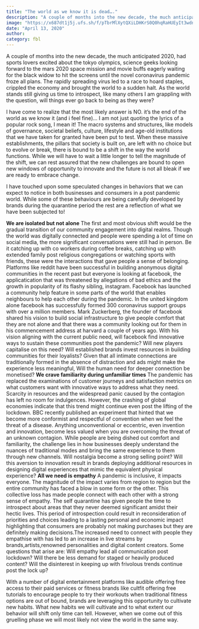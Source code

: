 ```yaml
---
title: "The world as we know it is dead…."
description: "A couple of months into the new decade, the much anticipated 2020, had sports lovers excited about the tokyo olympics, science geeks looking forward to the mars 2020 space mission and movie buffs eagerly waiting for the black widow to hit the screens until the novel coronavirus pandemic froze all plans."
image: "https://x687dt1j5j.ufs.sh/f/pTbrMlXytQXiLDHKrS0Q0hqRaHUEyIt3wdnJjrkN6TGb147A"
date: "April 13, 2020"
author:
category: fbl
---
```


A couple of months into the new decade, the much anticipated 2020, had sports lovers excited about the tokyo olympics, science geeks looking forward to the mars 2020 space mission and movie buffs eagerly waiting for the black widow to hit the screens until the novel coronavirus pandemic froze all plans. The rapidly spreading virus led to a race to hoard staples, crippled the economy and brought the world to a sudden halt. As the world stands still giving us time to introspect, like many others I am grappling with the question, will things ever go back to being as they were?

I have come to realize that the most likely answer is NO. it’s the end of the world as we know it (and i feel fine)… I am not just quoting the lyrics of a popular rock song, I mean it! The macro systems and structures, like models of governance, societal beliefs, culture, lifestyle and age-old institutions that we have taken for granted have been put to test. When these massive establishments, the pillars that society is built on, are left with no choice but to evolve or break, there is bound to be a shift in the way the world functions. While we will have to wait a little longer to tell the magnitude of the shift, we can rest assured that the new challenges are bound to open new windows of opportunity to innovate and the future is not all bleak if we are ready to embrace change.

I have touched upon some speculated changes in behaviors that we can expect to notice in both businesses and consumers in a post pandemic world. While some of these behaviours are being carefully developed by brands during the quarantine period the rest are a reflection of what we have been subjected to!

**We are isolated but not alone**
The first and most obvious shift would be the gradual transition of our community engagement into digital realms. Though the world was digitally connected and people were spending a lot of time on social media, the more significant conversations were still had in person. Be it catching up with co workers during coffee breaks, catching up with extended family post religious congregations or watching sports with friends, these were the interactions that gave people a sense of belonging. Platforms like reddit have been successful in building anonymous digital communities in the recent past but everyone is looking at facebook, the applicatication that was threatened by allegations of bad ethics and the growth in popularity of its flashy sibling, instagram. Facebook has launched a community help feature in some parts of the world that enables neighbours to help each other during the pandemic. In the united kingdom alone facebook has successfully formed 300 coronavirus support groups with over a million members. Mark Zuckerberg, the founder of facebook shared his vision to build social infrastructure to give people comfort that they are not alone and that there was a community looking out for them in his commencement address at harvard a couple of years ago. With his vision aligning with the current public need, will facebook find innovative ways to sustain these communities post the pandemic? Will new players capitalise on this need? Will established brands invest resources in building communities for their loyalists? Given that all intimate connections are traditionally formed in the absence of distraction and ads might make the experience less meaningful, Will the human need for deeper connection be monetised?
**We crave familiarity during unfamiliar times**
The pandemic has replaced the examinations of customer journeys and satisfaction metrics on what customers want with innovative ways to address what they need. Scarcity in resources and the widespread panic caused by the contagion has left no room for indulgences. However, the crashing of global economies indicate that this trend might continue even post the lifting of the lockdown. BBC recently published an experiment that hinted that we become more conformist and respectful of convention when we feel the threat of a disease. Anything unconventional or eccentric, even invention and innovation, become less valued when you are overcoming the threat of an unknown contagion. While people are being dished out comfort and familiarity, the challenge lies in how businesses deeply understand the nuances of traditional modes and bring the same experience to them through new channels. Will nostalgia become a strong selling point? Will this aversion to innovation result in brands deploying additional resources in designing digital experiences that mimic the equivalent physical experience?
**All we need is empathy**
A pandemic is inclusive, it impacts everyone. The magnitude of the impact varies from region to region but the entire community has faced a blow in some form or the other. This collective loss has made people connect with each other with a strong sense of empathy. The self quarantine has given people the time to introspect about areas that they never deemed significant amidst their hectic lives. This period of introspection could result in reconsideration of priorities and choices leading to a lasting personal and economic impact highlighting that consumers are probably not making purchases but they are definitely making decisions.The increased need to connect with people they empathise with has led to an increase in live streams by brands,artists,renowned personalities and digital content creators. Some questions that arise are: Will empathy lead all communication post lockdown? Will there be less demand for staged or heavily produced content? Will the disinterest in keeping up with frivolous trends continue post the lock up?

With a number of digital entertainment platforms like audible offering free access to their paid services or fitness brands like cultfit offering free tutorials to encourage people to try their workouts when traditional fitness options are out of bound, brands are leveraging this opportunity to cultivate new habits. What new habits we will cultivate and to what extent our behavior will shift only time can tell. However, when we come out of this gruelling phase we will most likely not view the world in the same way.
